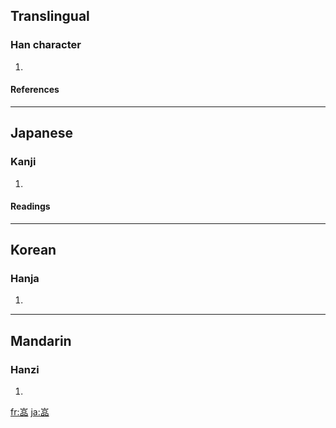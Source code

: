 ==Translingual==
===Han character===
{{Han char|rn=46|rad=山|as=09|sn=12|four=|canj=山口口口 (URRR)}}
# {{defn|Han|sort=山09}}
====References====
{{Han ref|kx=0316.300|dkj=08295|dj=0617.090|hdz=10787.030|uh=5D53|ud=23891}}
----
==Japanese==
===Kanji===
{{ja-kanji|grade=|rs=山09}}
# {{defn|Japanese}} 
====Readings====
{{ja-readings|on=[[がん]] (gan)|kun=}}
----
==Korean==
===Hanja===
{{ko-hanja|hangeul=암|rv=am|mr=am}}
# {{defn|Korean}}
----
==Mandarin==
===Hanzi===
{{cmn-hanzi|pin=[[yán]] ([[yan2]])|wg=yen<sup>2</sup>}}
# {{defn|Mandarin}}

[[fr:嵓]]
[[ja:嵓]]
